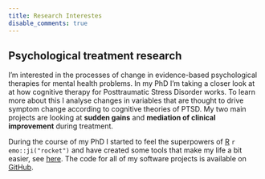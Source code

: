 ```yaml
---
title: Research Interestes
disable_comments: true
---
```


## Psychological treatment research

I'm interested in the processes of change in evidence-based psychological therapies for mental health problems.
In my PhD I'm taking a closer look at at how cognitive therapy for Posttraumatic Stress Disorder works. 
To learn more about this I analyse changes in variables that are thought to drive symptom change according to cognitive theories of PTSD.
My two main projects are looking at **sudden gains** and **mediation of clinical improvement** during treatment.

During the course of my PhD I started to feel the superpowers of [R](https://cran.r-project.org/) `r emo::ji("rocket")` and have created some tools that make my life a bit easier, see [here](/software).
The code for all of my software projects is available on [GitHub](https://github.com/milanwiedemann).
